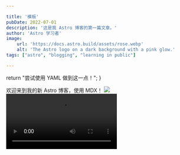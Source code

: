 ```yaml
---

title: '模板'
pubDate: 2022-07-01
description: '这是我 Astro 博客的第一篇文章。'
author: 'Astro 学习者'
image:
    url: 'https://docs.astro.build/assets/rose.webp'
    alt: 'The Astro logo on a dark background with a pink glow.'
tags: ["astro", "blogging", "learning in public"]

---
```



 


  return "尝试使用 YAML 做到这一点！";
}

<DocsLayout title={frontmatter.title} fancyJsHelper={fancyJsHelper}>
  欢迎来到我的新 Astro 博客，使用 MDX！
  <Image src='https://static.xmzl.work/help/active.png'/>
    <Video src='https://static.xmzl.work/demo.mp4'/>
# 欢迎使用马克飞象


@(示例笔记本)[马克飞象|帮助|Markdown]

**马克飞象**是一款专为印象笔记（Evernote）打造的Markdown编辑器，通过精心的设计与技术实现，配合印象笔记强大的存储和同步功能，带来前所未有的书写体验。特点概述：

- **功能丰富** ：支持高亮代码块、*LaTeX* 公式、流程图，本地图片以及附件上传，甚至截图粘贴，工作学习好帮手；
- **得心应手** ：简洁高效的编辑器，提供[桌面客户端][1]以及[离线Chrome App][2]，支持移动端 Web；
- **深度整合** ：支持选择笔记本和添加标签，支持从印象笔记跳转编辑，轻松管理。


## Markdown简介

> Markdown 是一种轻量级标记语言，它允许人们使用易读易写的纯文本格式编写文档，然后转换成格式丰富的HTML页面。    —— [维基百科](https://zh.wikipedia.org/wiki/Markdown)

正如您在阅读的这份文档，它使用简单的符号标识不同的标题，将某些文字标记为**粗体**或者*斜体*，创建一个[链接](http://www.example.com)或一个脚注[^demo]。下面列举了几个高级功能，更多语法请按`Cmd + /`查看帮助。

### 代码块
``` python
@requires_authorization
def somefunc(param1='', param2=0):
    '''A docstring'''
    if param1 > param2: # interesting
        print 'Greater'
    return (param2 - param1 + 1) or None
class SomeClass:
    pass
>>> message = '''interpreter
... prompt'''
```
### LaTeX 公式



### 表格
| Item      |    Value | Qty  |
| :-------- | --------:| :--: |
| Computer  | 1600 USD |  5   |
| Phone     |   12 USD |  12  |
| Pipe      |    1 USD | 234  |

### 流程图
```flow
st=>start: Start
e=>end
op=>operation: My Operation
cond=>condition: Yes or No?

st->op->cond
cond(yes)->e
cond(no)->op
```

以及时序图:

```sequence
Alice->Bob: Hello Bob, how are you?
Note right of Bob: Bob thinks
Bob-->Alice: I am good thanks!
```

> **提示：**想了解更多，请查看**流程图**[语法][3]以及**时序图**[语法][4]。

### 复选框

使用 `- [ ]` 和 `- [x]` 语法可以创建复选框，实现 todo-list 等功能。例如：

- [x] 已完成事项
- [ ] 待办事项1
- [ ] 待办事项2

> **注意：**目前支持尚不完全，在印象笔记中勾选复选框是无效、不能同步的，所以必须在**马克飞象**中修改 Markdown 原文才可生效。下个版本将会全面支持。


## 印象笔记相关

### 笔记本和标签
**马克飞象**增加了`@(笔记本)[标签A|标签B]`语法, 以选择笔记本和添加标签。 **绑定账号后**， 输入`(`自动会出现笔记本列表，请从中选择。

### 笔记标题
**马克飞象**会自动使用文档内出现的第一个标题作为笔记标题。例如本文，就是第一行的 `欢迎使用马克飞象`。

### 快捷编辑
保存在印象笔记中的笔记，右上角会有一个红色的编辑按钮，点击后会回到**马克飞象**中打开并编辑该笔记。
>**注意：**目前用户在印象笔记中单方面做的任何修改，马克飞象是无法自动感知和更新的。所以请务必回到马克飞象编辑。

### 数据同步
**马克飞象**通过**将Markdown原文以隐藏内容保存在笔记中**的精妙设计，实现了对Markdown的存储和再次编辑。既解决了其他产品只是单向导出HTML的单薄，又规避了服务端存储Markdown带来的隐私安全问题。这样，服务端仅作为对印象笔记 API调用和数据转换之用。

 >**隐私声明：用户所有的笔记数据，均保存在印象笔记中。马克飞象不存储用户的任何笔记数据。**

### 离线存储
**马克飞象**使用浏览器离线存储将内容实时保存在本地，不必担心网络断掉或浏览器崩溃。为了节省空间和避免冲突，已同步至印象笔记并且不再修改的笔记将删除部分本地缓存，不过依然可以随时通过`文档管理`打开。

> **注意：**虽然浏览器存储大部分时候都比较可靠，但印象笔记作为专业云存储，更值得信赖。以防万一，**请务必经常及时同步到印象笔记**。

## 编辑器相关

## 关于收费

**马克飞象**为新用户提供 10 天的试用期，试用期过后需要[续费](maxiang.info/vip.html)才能继续使用。未购买或者未及时续费，将不能同步新的笔记。之前保存过的笔记依然可以编辑。


## 反馈与建议
- 微博：[@马克飞象](http://weibo.com/u/2788354117)，[@GGock](http://weibo.com/ggock "开发者个人账号")


感谢阅读这份帮助文档。请点击右上角，绑定印象笔记账号，开启全新的记录与分享体验吧。





</DocsLayout>
